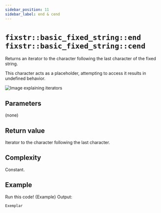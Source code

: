 ```yaml
---
sidebar_position: 11
sidebar_label: end & cend
---
```

# `fixstr::basic_fixed_string::end` <br/> `fixstr::basic_fixed_string::cend`


<CppOverloadList>
    <CppOverload num={1} code={Overload1} />
    <CppOverload num={2} code={Overload2} />
    <CppOverload num={3} code={Overload3} />
</CppOverloadList>

Returns an iterator to the character following the last character of the fixed string.

This character acts as a placeholder, attempting to access it results in undefined behavior.

![Image explaining iterators](./images/range-begin-end.png)

## Parameters

(none)

## Return value

Iterator to the character following the last character.

## Complexity

Constant.

## Example

<LinkButton link="https://godbolt.org/z/8aEqj1eba">Run this code!</LinkButton>
<CodeBlock className="language-cpp">{Example}</CodeBlock>
Output:

```
Exemplar
```
